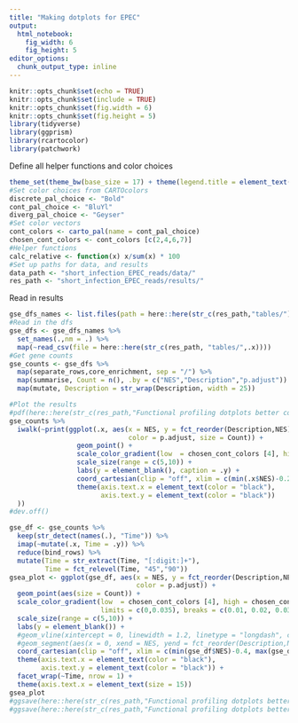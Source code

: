 ```yaml
---
title: "Making dotplots for EPEC"
output: 
  html_notebook:
    fig_width: 6
    fig_height: 5
editor_options: 
  chunk_output_type: inline
---
```



```r
knitr::opts_chunk$set(echo = TRUE)
knitr::opts_chunk$set(include = TRUE)
knitr::opts_chunk$set(fig.width = 6)
knitr::opts_chunk$set(fig.height = 5)
library(tidyverse)
library(ggprism)
library(rcartocolor)
library(patchwork)
```

Define all helper functions and color choices
```r
theme_set(theme_bw(base_size = 17) + theme(legend.title = element_text()))
#Set color choices from CARTOcolors
discrete_pal_choice <- "Bold"
cont_pal_choice <- "BluYl"
diverg_pal_choice <- "Geyser"
#Set color vectors
cont_colors <- carto_pal(name = cont_pal_choice)
chosen_cont_colors <- cont_colors [c(2,4,6,7)]
#Helper functions
calc_relative <- function(x) x/sum(x) * 100
#Set up paths for data, and results
data_path <- "short_infection_EPEC_reads/data/"
res_path <- "short_infection_EPEC_reads/results/"
```
Read in results
```r
gse_dfs_names <- list.files(path = here::here(str_c(res_path,"tables/")), pattern = "GSEA")
#Read in the dfs
gse_dfs <- gse_dfs_names %>% 
  set_names(.,nm = .) %>% 
  map(~read_csv(file = here::here(str_c(res_path, "tables/",.x)))) 
#Get gene counts
gse_counts <- gse_dfs %>% 
  map(separate_rows,core_enrichment, sep = "/") %>% 
  map(summarise, Count = n(), .by = c("NES","Description","p.adjust")) %>% 
  map(mutate, Description = str_wrap(Description, width = 25))

#Plot the results
#pdf(here::here(str_c(res_path,"Functional profiling dotplots better colors.pdf")), width = 7, height = 5)
gse_counts %>% 
  iwalk(~print(ggplot(.x, aes(x = NES, y = fct_reorder(Description,NES), 
                              color = p.adjust, size = Count)) +
                 geom_point() + 
                 scale_color_gradient(low  = chosen_cont_colors [4], high = chosen_cont_colors [1]) +
                 scale_size(range = c(5,10)) +
                 labs(y = element_blank(), caption = .y) +
                 coord_cartesian(clip = "off", xlim = c(min(.x$NES)-0.2, max(.x$NES)+0.1)) + 
                 theme(axis.text.x = element_text(color = "black"),
                       axis.text.y = element_text(color = "black")) 
  ))
#dev.off()
```
```r
gse_df <- gse_counts %>% 
  keep(str_detect(names(.), "Time")) %>% 
  imap(~mutate(.x, Time = .y)) %>% 
  reduce(bind_rows) %>% 
  mutate(Time = str_extract(Time, "[:digit:]+"),
         Time = fct_relevel(Time, "45","90"))
gsea_plot <- ggplot(gse_df, aes(x = NES, y = fct_reorder(Description,NES), 
                                color = p.adjust)) +
  geom_point(aes(size = Count)) + 
  scale_color_gradient(low  = chosen_cont_colors [4], high = chosen_cont_colors [1], name = "Adjusted p-value",
                       limits = c(0,0.035), breaks = c(0.01, 0.02, 0.03)) +
  scale_size(range = c(5,10)) +
  labs(y = element_blank()) +
  #geom_vline(xintercept = 0, linewidth = 1.2, linetype = "longdash", color = "grey50") +
  #geom_segment(aes(x = 0, xend = NES, yend = fct_reorder(Description,NES)), linewidth = 1.8) +
  coord_cartesian(clip = "off", xlim = c(min(gse_df$NES)-0.4, max(gse_df$NES)+0.3)) + 
  theme(axis.text.x = element_text(color = "black"),
        axis.text.y = element_text(color = "black")) +
  facet_wrap(~Time, nrow = 1) + 
  theme(axis.text.x = element_text(size = 15))
gsea_plot
#ggsave(here::here(str_c(res_path,"Functional profiling dotplots better colors.png")), gsea_plot, width = 9, height = 5, dpi = 1080)
#ggsave(here::here(str_c(res_path,"Functional profiling dotplots better colors.svg")), gsea_plot, width = 9, height = 5)
```


